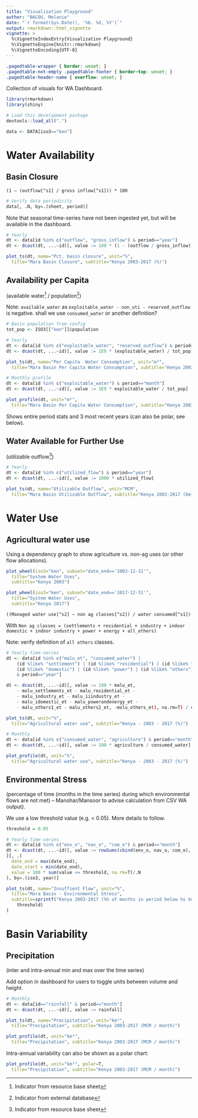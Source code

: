 ```yaml
---
title: "Visualization Playground"
author: "BACOU, Melanie"
date: "`r format(Sys.Date(), '%b. %d, %Y')`"
output: rmarkdown::html_vignette
vignette: >
  %\VignetteIndexEntry{Visualization Playground}
  %\VignetteEngine{knitr::rmarkdown}
  %\VignetteEncoding{UTF-8}
---
```


```css
.pagedtable-wrapper { border: unset; }
.pagedtable-not-empty .pagedtable-footer { border-top: unset; }
.pagedtable-header-name { overflow: unset; }
```

Collection of visuals for WA Dashboard.

```r
library(rmarkdown)
library(shiny)

# Load this development package
devtools::load_all(".")

data <- DATA[iso3=="ken"]
```


# Water Availability

## Basin Closure

`(1 – (outflow[^s1] / gross inflow[^s1])) * 100`


```r
# Verify data periodicity
data[, .N, by=.(sheet, period)]
```

Note that seasonal time-series have not been ingested yet, but will be available in the dashboard.

```r
# Yearly
dt <- data[id %in% c("outflow", "gross_inflow") & period=="year"]
dt <- dcast(dt, ...~id)[, value := 100 * (1 - (outflow / gross_inflow))]

plot_ts(dt, name="Pct. basin closure", unit="%",
  title="Mara Basin Closure", subtitle="Kenya 2003-2017 (%)")
```

## Availability per Capita

(available water[^s1] / population[^ext])

<span class="bg-warning">Note: `available_water` as `exploitable_water - non_uti - reserved_outflow` is negative. shall we use `consumed_water` or another definition?</span>

```r

# Basin population from config
tot_pop <- ISO3[["ken"]]$population

# Yearly
dt <- data[id %in% c("exploitable_water", "reserved_outflow") & period=="year"]
dt <- dcast(dt, ...~id)[, value := 1E9 * (exploitable_water) / tot_pop]

plot_ts(dt, name="Per Capita  Water Consumption", unit="m³",
  title="Mara Basin Per Capita Water Consumption", subtitle="Kenya 2003-2017 (m³)")
```

```r
# Monthly profile
dt <- data[id %in% c("exploitable_water") & period=="month"]
dt <- dcast(dt, ...~id)[, value := 1E9 * exploitable_water / tot_pop]

plot_profile(dt, unit="m³",
  title="Mara Basin Per Capita Water Consumption", subtitle="Kenya 2003-2017 (m³)")
```

Shows entire period stats and 3 most recent years (can also be polar, see below).


## Water Available for Further Use

(utilizable outflow[^s1])

```r
# Yearly
dt <- data[id %in% c("utilized_flow") & period=="year"]
dt <- dcast(dt, ...~id)[, value := 1000 * utilized_flow]

plot_ts(dt, name="Utilizable Outflow", unit="MCM",
  title="Mara Basin Utilizable Outflow", subtitle="Kenya 2003-2017 (km³)")
```


# Water Use

## Agricultural water use 

Using a dependency graph to show agriculture vs. non-ag uses (or other flow allocations).

```r
plot_wheel(iso3="ken", subset="date_end=='2003-12-31'",
  title="System Water Uses",
  subtitle="Kenya 2003")

plot_wheel(iso3="ken", subset="date_end=='2017-12-31'",
  title="System Water Uses",
  subtitle="Kenya 2017")
```

`((Managed water use[^s2] – non ag classes[^s2]) / water consumed[^s1])`

With `Non ag classes = (settlements + residential + industry + indoor domestic + indoor industry + power + energy + all_others)`

<span class="bg-warning">Note: verify definition of `all others` classes.</span>

```r
# Yearly time-series
dt <- data[id %in% c("malu_et", "consumed_water") | 
    (id %like% "settlement") | (id %like% "residential") | (id %like% "industry") |
    (id %like% "domestic") | (id %like% "power") | (id %like% "others")
    & period=="year"]

dt <- dcast(dt, ...~id)[, value := 100 * malu_et,
    - molu_settlements_et - malu_residential_et - 
    - malu_industry_et - malu_iiindustry_et -
    - malu_idomestic_et - malu_powerandenergy_et -
    - malu_others1_et - malu_others2_et, -molu_others_et), na.rm=T) / consumed_water]

plot_ts(dt, unit="%",
  title="Agricultural water use", subtitle="Kenya - 2003 - 2017 (%)")
```

```r
# Monthly
dt <- data[id %in% c("consumed_water", "agriculture") & period=="month"]
dt <- dcast(dt, ...~id)[, value := 100 * agriculture / consumed_water]

plot_profile(dt, unit="%",
  title="Agricultural water use", subtitle="Kenya - 2003 - 2017 (%)")
```


## Environmental Stress 

(percentage of time (months in the time series) during which environmental flows are not met) – Manohar/Mansoor to advise calculation from CSV WA output).

<span class="bg-warning">We use a low threshold value (e.g. < 0.05). More details to follow.</span>

```r
threshold = 0.05

# Yearly time-series
dt <- data[id %in% c("env_o", "nav_o", "com_o") & period=="month"]
dt <- dcast(dt, ...~id)[, value := rowSums(cbind(env_o, nav_o, com_o), na.rm=T)
][, .(
  date_end = max(date_end),
  date_start = min(date_end),
  value = 100 * sum(value <= threshold, na.rm=T)/.N
), by=.(iso3, year)]

plot_ts(dt, name="Insuffient Flow", unit="%",
  title="Mara Basin - Environmental Stress", 
  subtitle=sprintf("Kenya 2003-2017 (%% of months in period below %s km³)", 
    threshold)
)
```


# Basin Variability

## Precipitation 

(inter and intra-annual min and max over the time series)

<p class="bg-warning">Add option in dashboard for users to toggle units between volume and height.<p>

```r
# Monthly
dt <- data[id=="rainfall" & period=="month"]
dt <- dcast(dt, ...~id)[, value := rainfall]

plot_ts(dt, name="Precipitation", unit="km³",
  title="Precipitation", subtitle="Kenya 2003-2017 (MCM / month)")
```

```r
plot_profile(dt, unit="km³",
  title="Precipitation", subtitle="Kenya 2003-2017 (MCM / month)")
```

Intra-annual variability can also be shown as a polar chart:

```r
plot_profile(dt, unit="km³", polar=T,
  title="Precipitation", subtitle="Kenya 2003-2017 (MCM / month)")
```



[^s1]: Indicator from resource base sheet
[^ext]: Indicator from external database
[^s2]: Indicator from ET sheet

